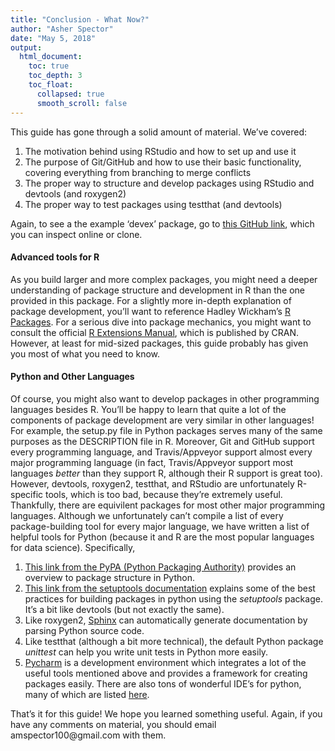 ```yaml
---
title: "Conclusion - What Now?"
author: "Asher Spector"
date: "May 5, 2018"
output: 
  html_document:
    toc: true
    toc_depth: 3
    toc_float:
      collapsed: true
      smooth_scroll: false
---
```


This guide has gone through a solid amount of material. We've covered:

1. The motivation behind using RStudio and how to set up and use it
2. The purpose of Git/GitHub and how to use their basic functionality, covering everything from branching to merge conflicts
3. The proper way to structure and develop packages using RStudio and devtools (and roxygen2)
4. The proper way to test packages using testthat (and devtools)

Again, to see a the example 'devex' package, go to [this GitHub link](https://github.com/amspector100/packageguidelines/tree/master/devex), which you can inspect online or clone.

#### Advanced tools for R

As you build larger and more complex packages, you might need a deeper understanding of package structure and development in R than the one provided in this package. For a slightly more in-depth explanation of package development, you'll want to reference Hadley Wickham's [R Packages](http://r-pkgs.had.co.nz/). For a serious dive into package mechanics, you might want to consult the official [R Extensions Manual](https://cran.r-project.org/doc/manuals/R-exts.html#Creating-R-packages), which is published by CRAN. However, at least for mid-sized packages, this guide probably has given you most of what you need to know.

#### Python and Other Languages

Of course, you might also want to develop packages in other programming languages besides R. You'll be happy to learn that quite a lot of the components of package development are very similar in other languages! For example, the setup.py file in Python packages  serves many of the same purposes as the DESCRIPTION file in R. Moreover, Git and GitHub support every programming language, and Travis/Appveyor support almost every major programming language (in fact, Travis/Appveyor support most languages *better* than they support R, although their R support is great too). However, devtools, roxygen2, testthat, and RStudio are unfortunately R-specific tools, which is too bad, because they're extremely useful. Thankfully, there are equivilent packages for most other major programming languages. Although we unfortunately can't compile a list of every package-building tool for every major language, we have written a list of helpful tools for Python (because it and R are the most popular languages for data science). Specifically,

  1. [This link from the PyPA (Python Packaging Authority)](https://packaging.python.org/tutorials/distributing-packages/#setup-py) provides an overview to package structure in Python.
  2. [This link from the setuptools documentation](https://setuptools.readthedocs.io/en/latest/setuptools.html) explains some of the best practices for building packages in python using the *setuptools* package. It's a bit like devtools (but not exactly the same). 
  3. Like roxygen2, [Sphinx](http://www.sphinx-doc.org/en/master/) can automatically generate documentation by parsing Python source code.
  4. Like testthat (although a bit more technical), the default Python package *unittest* can help you write unit tests in Python more easily. 
  5. [Pycharm](https://www.jetbrains.com/pycharm/) is a development environment which integrates a lot of the useful tools mentioned above and provides a framework for creating packages easily. There are also tons of wonderful IDE's for python, many of which are listed [here](https://wiki.python.org/moin/IntegratedDevelopmentEnvironments).
    
That's it for this guide! We hope you learned something useful. Again, if you have any comments on material, you should email amspector100@gmail.com with them. 


